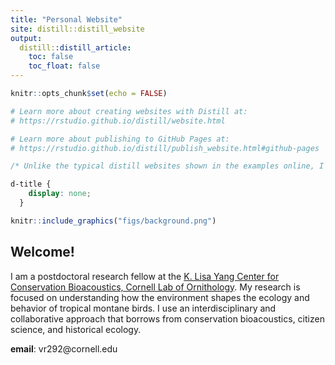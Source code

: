 ```yaml
---
title: "Personal Website"
site: distill::distill_website
output:
  distill::distill_article:
    toc: false
    toc_float: false
---
```


```r
knitr::opts_chunk$set(echo = FALSE)

# Learn more about creating websites with Distill at:
# https://rstudio.github.io/distill/website.html

# Learn more about publishing to GitHub Pages at:
# https://rstudio.github.io/distill/publish_website.html#github-pages
```

```css
/* Unlike the typical distill websites shown in the examples online, I did not want a title YAML/text in the beginning and the first thing I wanted was an image. So this function below, borrowed from a google search, gets rid of the requirement of a title & uses css to do the same. You can delete this code chunk if you want to include a title in your website */

d-title {
    display: none;
  }
```

```r

knitr::include_graphics("figs/background.png")
```

## Welcome!  

I am a postdoctoral research fellow at the [K. Lisa Yang Center for Conservation Bioacoustics, Cornell Lab of Ornithology](https://www.birds.cornell.edu/ccb/). My research is focused on understanding how the environment shapes the ecology and behavior of tropical montane birds. I use an interdisciplinary and collaborative approach that borrows from conservation bioacoustics, citizen science, and historical ecology.  

**email**: vr292\@cornell.edu   
